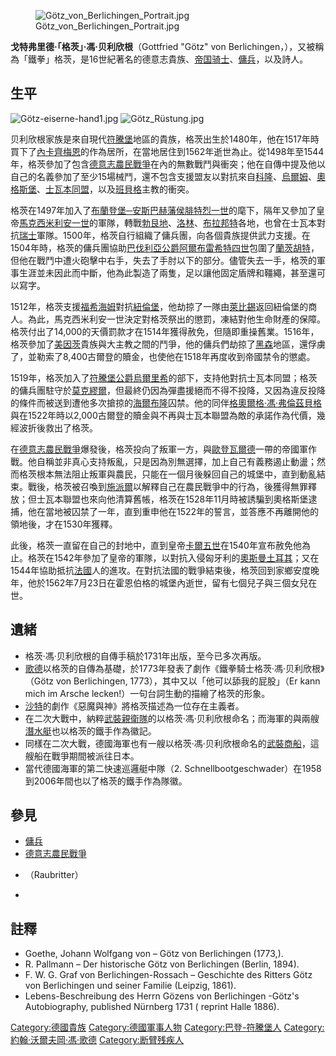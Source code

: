 {{expand|time=2015-05-02T23:34:27+00:00}}
{{unreferenced|time=2015-05-02T23:34:27+00:00}}
[[File:Götz_von_Berlichingen_Portrait.jpg|thumb]]

'''戈特弗里德·「格茨」·馮·贝利欣根'''（Gottfried "Götz" von Berlichingen，{{bd|1480年||1562年|7月23日}}），又被稱為「鐵拳」格茨，是16世紀著名的德意志貴族、[[帝国骑士|帝国骑士]]、[[傭兵|傭兵]]，以及詩人。

== 生平 ==
[[File:Götz-eiserne-hand1.jpg|thumb]]
[[File:Götz_Rüstung.jpg|thumb]]

贝利欣根家族是來自現代[[符騰堡|符騰堡]]地區的貴族，格茨出生於1480年，他在1517年時買下了[[內卡爾齊梅爾恩|內卡齊梅恩]]的{{link-en|霍恩貝格城堡|Hornberg Castle (Neckarzimmern)}}作為居所，在當地居住到1562年逝世為止。從1498年至1544年，格茨參加了包含[[德意志農民戰爭|德意志農民戰爭]]在內的無數戰鬥與衝突；他在自傳中提及他以自己的名義參加了至少15場械鬥，還不包含支援盟友以對抗來自[[科隆|科隆]]、[[烏爾姆|烏爾姆]]、[[奧格斯堡|奧格斯堡]]、[[士瓦本同盟|士瓦本同盟]]，以及[[班貝格|班貝格]]主教的衝突。

格茨在1497年加入了[[腓特烈二世_(勃蘭登堡-安斯巴赫)|布蘭登堡─安斯巴赫藩侯腓特烈一世]]的麾下，隔年又參加了皇帝[[馬克西米利安一世_(神聖羅馬帝國)|馬克西米利安一世]]的軍隊，轉戰[[勃艮地|勃艮地]]、[[洛林|洛林]]、[[布拉邦特|布拉邦特]]各地，也曾在士瓦本對抗[[舊瑞士邦聯|瑞士]]軍隊。1500年，格茨自行組織了傭兵團，向各個貴族提供武力支援。{{sfn|Chisholm|1911}}在1504年時，格茨的傭兵團協助[[阿爾布雷希特四世_(巴伐利亞)|巴伐利亞公爵阿爾布雷希特四世]]包圍了[[蘭茨胡特|蘭茨胡特]]，但他在戰鬥中遭火砲擊中右手，失去了手肘以下的部分。儘管失去一手，格茨的軍事生涯並未因此而中斷，他為此製造了兩隻{{link-en|機械義肢|Iron hand (prosthesis)}}，足以讓他固定盾牌和韁繩，甚至還可以寫字。

1512年，格茨支援[[福希海姆|福希海姆]]對抗[[紐倫堡|紐倫堡]]，他劫掠了一隊由[[萊比錫|萊比錫]]返回紐倫堡的商人。為此，馬克西米利安一世決定對格茨祭出{{link-en|帝國禁令|Imperial ban}}的懲罰，凍結對他生命財產的保障。格茨付出了14,000{{link-en|古爾登金幣|Rhenish guilder}}的天價罰款才在1514年獲得赦免，但隨即重操舊業。1516年，格茨參加了[[美茵茨選侯國|美因茨]]貴族與大主教之間的鬥爭，他的傭兵們劫掠了[[黑森|黑森]]地區，還俘虜了{{link-en|瓦爾德克伯爵菲利浦四世|Philipp IV, Count of Waldeck}}，並勒索了8,400古爾登的贖金，也使他在1518年再度收到帝國禁令的懲處。{{sfn|Chisholm|1911}}

1519年，格茨加入了[[烏爾里希_(符騰堡公爵)|符騰堡公爵烏爾里希]]的部下，支持他對抗士瓦本同盟；格茨的傭兵團駐守於[[默克米赫爾|莫克繆爾]]，但最終仍因為彈盡援絕而不得不投降，又因為違反投降的條件而被送到遭他多次搶掠的[[海爾布隆|海爾布隆]]囚禁。他的同伴[[格奧爾格·馮·弗倫茲貝格|格奧爾格·馮·弗倫茲貝格]]與{{link-en|法蘭茨·馮·錫金根|Franz von Sickingen}}在1522年時以2,000古爾登的贖金與不再與士瓦本聯盟為敵的承諾作為代價，幾經波折後救出了格茨。{{sfn|Chisholm|1911}}

在[[德意志農民戰爭|德意志農民戰爭]]爆發後，格茨投向了叛軍一方，與[[歐登瓦德山|歐登瓦爾德]]一帶的帝國軍作戰。他自稱並非真心支持叛亂，只是因為別無選擇，加上自己有義務遏止動盪；然而格茨根本無法阻止叛軍與農民，只能在一個月後躲回自己的城堡中，直到動亂結束。{{sfn|Chisholm|1911}}戰後，格茨被{{link-en|帝國議會|Diet of Speyer (1526)}}召喚到[[施派爾|施派爾]]以解釋自己在農民戰爭中的行為，後獲得無罪釋放；但士瓦本聯盟也來向他清算舊帳，格茨在1528年11月時被誘騙到奧格斯堡逮捕，他在當地被囚禁了一年，直到重申他在1522年的誓言，並答應不再離開他的領地後，才在1530年獲釋。{{sfn|Chisholm|1911}}

此後，格茨一直留在自己的封地中，直到皇帝[[查理五世_(神聖羅馬帝國)|卡爾五世]]在1540年宣布赦免他為止。格茨在1542年參加了皇帝的軍隊，以對抗入侵匈牙利的[[奧斯曼土耳其|奧斯曼土耳其]]；又在1544年協助抵抗[[法蘭西王國|法國]]人的進攻。在對抗法國的戰爭結束後，格茨回到家鄉安度晚年，他於1562年7月23日在霍恩伯格的城堡內逝世，留有七個兒子與三個女兒在世。

== 遺緒 ==
* 格茨·馮·贝利欣根的自傳手稿於1731年出版，至今已多次再版。
* [[約翰·沃爾夫岡·馮·歌德|歌德]]以格茨的自傳為基礎，於1773年發表了劇作《鐵拳騎士格茨·馮·贝利欣根》（Götz von Berlichingen, 1773），其中又以「他可以舔我的屁股」（Er kann mich im Arsche lecken!）一句台詞生動的描繪了格茨的形象。
* [[尚-保羅·沙特|沙特]]的劇作《惡魔與神》將格茨描述為一位存在主義者。
* 在二次大戰中，納粹[[武裝親衛隊|武裝親衛隊]]的{{link-en|第17裝甲擲彈兵師|17th SS Panzergrenadier Division Götz von Berlichingen}}以格茨·馮·贝利欣根命名；而海軍的{{link-en|U-59|German submarine U-59 (1938)}}與{{link-en|U-70|German submarine U-70 (1940)}}兩艘[[潛水艇|潛水艇]]也以格茨的鐵手作為徽記。
* 同樣在二次大戰，德國海軍也有一艘以格茨·馮·贝利欣根命名的[[武裝商船|武裝商船]]，這艘船在戰爭期間被派往日本。
* 當代德國海軍的第二快速巡邏艇中隊（2. Schnellbootgeschwader）在1958到2006年間也以了格茨的鐵手作為隊徽。

== 參見 ==
* [[傭兵|傭兵]]
* [[德意志農民戰爭|德意志農民戰爭]]
* {{link-en|強盜貴族|robber baron}}（Raubritter）
* {{link-en|武裝親衛隊第17裝甲擲彈兵師「格茨·馮·贝利欣根」|17th SS Panzergrenadier Division Götz von Berlichingen}}

== 註釋 ==
{{reflist}}
* Goethe, Johann Wolfgang von – Götz von Berlichingen (1773,).
* R. Pallmann – Der historische Götz von Berlichingen (Berlin, 1894).
* F. W. G. Graf von Berlichingen-Rossach – Geschichte des Ritters Götz von Berlichingen und seiner Familie (Leipzig, 1861).
* Lebens-Beschreibung des Herrn Gözens von Berlichingen -Götz's Autobiography, published Nürnberg 1731 ( reprint Halle 1886).

{{Authority control}}
{{DEFAULTSORT:Berlichingen, Gotz von}}
[[Category:德國貴族|Category:德國貴族]]
[[Category:德國軍事人物|Category:德國軍事人物]]
[[Category:巴登-符騰堡人|Category:巴登-符騰堡人]]
[[Category:約翰·沃爾夫岡·馮·歌德|Category:約翰·沃爾夫岡·馮·歌德]]
[[Category:断臂残疾人|Category:断臂残疾人]]